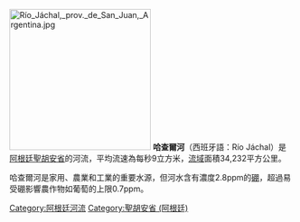 [[File:Río_Jáchal,_prov._de_San_Juan,_Argentina.jpg|250px]]
'''哈查爾河'''（西班牙語：Río Jáchal）是[[阿根廷|阿根廷]][[聖胡安省_(阿根廷)|聖胡安省]]的河流，平均流速為每秒9立方米，[[流域|流域]]面積34,232平方公里。

哈查爾河是家用、農業和工業的重要水源，但河水含有濃度2.8ppm的[[硼|硼]]，超過易受硼影響農作物如葡萄的上限0.7ppm。

{{commonscat}}
{{coord|display=title}}
{{DEFAULTSORT:Jáchal}}
[[Category:阿根廷河流|Category:阿根廷河流]]
[[Category:聖胡安省_(阿根廷)|Category:聖胡安省 (阿根廷)]]
{{argentina-geo-stub}}